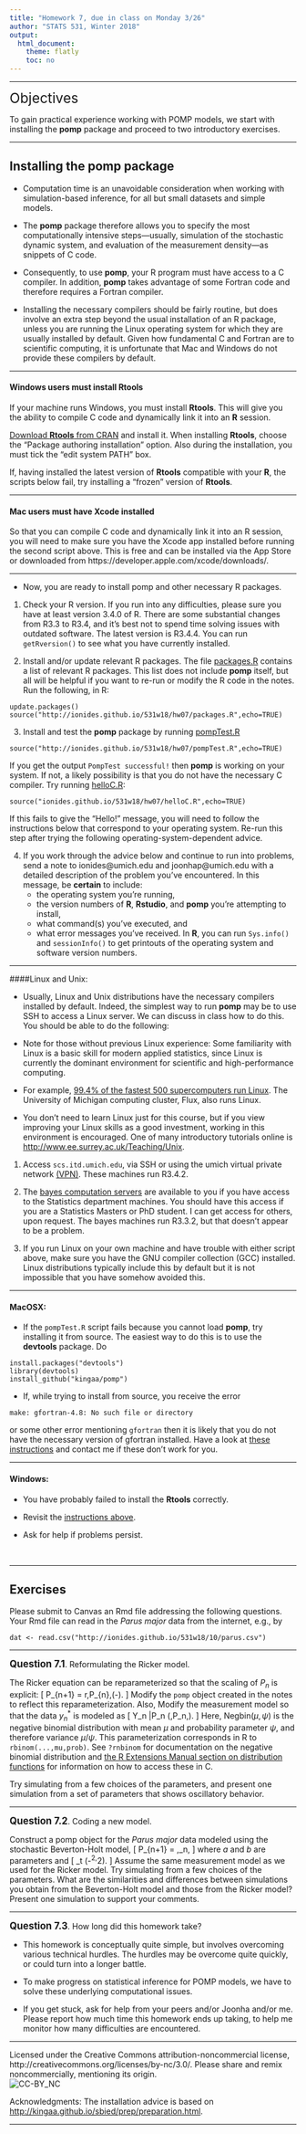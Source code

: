```yaml
---
title: "Homework 7, due in class on Monday 3/26"
author: "STATS 531, Winter 2018"
output:
  html_document:
    theme: flatly
    toc: no
---
```


\newcommand\prob{\mathbb{P}}
\newcommand\E{\mathbb{E}}
\newcommand\var{\mathrm{Var}}
\newcommand\cov{\mathrm{Cov}}
\newcommand\data[1]{#1^*}

--------


<big><big><big>Objectives</big></big></big>

To gain practical experience working with POMP models, we start with installing the **pomp** package and proceed to two introductory exercises.


------

## Installing the **pomp** package

* Computation time is an unavoidable consideration when working with simulation-based inference, for all but small datasets and simple models. 

* The **pomp** package therefore allows you to specify the most computationally intensive steps---usually, simulation of the stochastic dynamic system, and evaluation of the measurement density---as snippets of C code. 

* Consequently, to use **pomp**, your R program must have access to a C compiler. 
In addition, **pomp** takes advantage of some Fortran code and therefore requires a Fortran compiler. 

* Installing the necessary compilers should be fairly routine, but does involve an extra step beyond the usual installation of an R package, unless you are running the Linux operating system for which they are usually installed by default. Given how fundamental C and Fortran are to scientific computing, it is unfortunate that Mac and Windows do not provide these compilers by default.

------------

#### Windows users must install **Rtools**

If your machine runs Windows, you must install **Rtools**.
This will give you the ability to compile C code and dynamically link it into an **R** session.

[Download **Rtools** from CRAN](https://cran.r-project.org/bin/windows/Rtools/) and install it.
When installing **Rtools**, choose the “Package authoring installation” option.
Also during the installation, you must tick the "edit system PATH" box.

If, having installed the latest version of **Rtools** compatible with your **R**,  the scripts below fail, try installing a "frozen" version of **Rtools**.

--------------

#### Mac users must have **Xcode** installed

So that you can compile C code and dynamically link it into an R session, you will need to make sure you have the Xcode app installed before running the second script above.  This is free and can be installed via the App Store or downloaded from https://developer.apple.com/xcode/downloads/.

-----------------

* Now, you are ready to install pomp and other necessary R packages. 

1. Check your R version. If you run into any difficulties, please sure you have at least version 3.4.0 of R. There are some substantial changes from R3.3 to R3.4, and it's best not to spend time solving issues with outdated software. The latest version is R3.4.4. You can run `getRversion()` to see what you have currently installed.

2. Install and/or update relevant R packages. The file [packages.R](packages.R) contains a list of relevant R packages. This list does not include **pomp** itself, but all will be helpful if you want to re-run or modify the R code in the notes. Run the following, in R:
```
update.packages()
source("http://ionides.github.io/531w18/hw07/packages.R",echo=TRUE)
```

3. Install and test the **pomp** package by running [pompTest.R](pompTest.R)
```
source("http://ionides.github.io/531w18/hw07/pompTest.R",echo=TRUE)
```
If you get the output `PompTest successful!` then **pomp** is working on your system. 
If not, a likely possibility is that you do not have the necessary C compiler. 
Try running [helloC.R](helloC.R):
```
source("ionides.github.io/531w18/hw07/helloC.R",echo=TRUE)
```
If this fails to give the "Hello!" message, you will need to follow the instructions below that correspond to your operating system. 
Re-run this step after trying the following operating-system-dependent advice.

4. If you work through the advice below and continue to run into problems, send a note to ionides@umich.edu and joonhap@umich.edu with a detailed description of the problem you've encountered.
In this message, be **certain** to include:
    - the operating system you’re running,
    - the version numbers of **R**, **Rstudio**, and **pomp** you’re attempting to install,
    - what command(s) you've executed, and
    - what error messages you've received.
In **R**, you can run `Sys.info()` and `sessionInfo()` to get printouts of the operating system and software version numbers.

-------

####Linux and Unix: 

* Usually, Linux and Unix distributions have the necessary compilers installed by default. Indeed, the simplest way to run **pomp** may be to use SSH to access a Linux server. We can discuss in class how to do this. You should be able to do the following:

* Note for those without previous Linux experience: Some familiarity with Linux is a basic skill for modern applied statistics, since Linux is currently the dominant environment for scientific and high-performance computing. 

* For example, [99.4% of the fastest 500 supercomputers run Linux](https://en.wikipedia.org/wiki/Linux_adoption#Supercomputers). The University of Michigan computing cluster, Flux, also runs Linux. 

* You don't need to learn Linux just for this course, but if you view improving your Linux skills as a good investment, working in this environment is encouraged. One of many introductory tutorials online is [http://www.ee.surrey.ac.uk/Teaching/Unix](http://www.ee.surrey.ac.uk/Teaching/Unix).

1. Access `scs.itd.umich.edu`, via SSH or using the umich virtual private network [(VPN)](http://www.itcom.itd.umich.edu/vpn/). These machines run R3.4.2.

2. The [bayes computation servers](https://kb.lsa.umich.edu/lsait/index.php/Bayes_Computation_Servers_(Statistics_Department)) are available to you if you have access to the Statistics department machines. 
You should have this access if you are a Statistics Masters or PhD student. I can get access for others, upon request. 
The bayes machines run R3.3.2, but that doesn't appear to be a problem.


3. If you run Linux on your own machine and have trouble with either script above, make sure you have the GNU compiler collection (GCC) installed. Linux distributions typically include this by default but it is not impossible that you have somehow avoided this.


--------

#### MacOSX:

* If the `pompTest.R` script fails because you cannot load **pomp**, try installing it from source.
The easiest way to do this is to use the **devtools** package.
Do
```
install.packages("devtools")
library(devtools)
install_github("kingaa/pomp")
```

* If, while trying to install from source, you receive the error
```
make: gfortran-4.8: No such file or directory
```
or some other error mentioning `gfortran` then it is likely that you do not have the necessary version of gfortran installed.  Have a look at [these instructions](http://kingaa.github.io/mac-fortran.html) and contact me if these don’t work for you.

-------


#### Windows:

* You have probably failed to install the **Rtools** correctly.

* Revisit the [instructions above](#windows-users-must-install-rtools).

* Ask for help if problems persist.

<br>

------


## Exercises

Please submit to Canvas an Rmd file addressing the following questions. Your Rmd file can read in the *Parus major* data from the internet, e.g., by
```
dat <- read.csv("http://ionides.github.io/531w18/10/parus.csv")
```

------------

**<big>Question 7.1</big>**. Reformulating the Ricker model.

The Ricker equation can be reparameterized so that the scaling of $P_n$ is explicit:
\[
P_{n+1} = r\,P_{n}\,\exp\left(-\frac{P_{n}}{k}\right).
\]
Modify the `pomp` object created in the notes to reflect this reparameterization. Also, Modify the measurement model so that the data $\data{y_n}$ is modeled as 
\[
Y_n |P_n \sim \mathrm{Negbin}(\phi\,P_n,\psi).
\]
Here, $\mathrm{Negbin}(\mu,\psi)$ is the negative binomial distribution with mean $\mu$ and  probability parameter $\psi$, and therefore variance $\mu/\psi$. This parameterization corresponds in R to `rbinom(...,mu,prob)`. See `?rnbinom` for documentation on the negative binomial distribution and [the R Extensions Manual section on distribution functions](http://cran.r-project.org/doc/manuals/r-release/R-exts.html#Distribution-functions) for information on how to access these in C. 

Try simulating from a few choices of the parameters, and present one simulation from a set of parameters that shows oscillatory behavior.

----------

**<big>Question 7.2</big>**. Coding a new model.

Construct a pomp object for the *Parus major* data modeled using the stochastic Beverton-Holt model,
\[
P_{n+1} = \frac{a\,P_n}{1+b\,P_n}\,\varepsilon_n,
\]
where $a$ and $b$ are parameters and
\[
\varepsilon_t \sim \mathrm{Lognormal}(-\tfrac{1}{2}\sigma^2,\sigma^2).
\]
Assume the same measurement model as we used for the Ricker model. Try simulating from a few choices of the parameters. What are the similarities and differences between simulations you obtain from the Beverton-Holt model and those from the Ricker model? Present one simulation to support your comments.

----------

**<big>Question 7.3</big>**. How long did this homework take?

* This homework is conceptually quite simple, but involves overcoming various technical hurdles. 
The hurdles may be overcome quite quickly, or could turn into a longer battle.

* To make progress on statistical inference for POMP models, we have to solve these underlying computational issues.

* If you get stuck, ask for help from your peers and/or Joonha and/or me. Please report how much time this homework ends up taking, to help me monitor how many difficulties are encountered.

---------------

Licensed under the Creative Commons attribution-noncommercial license, http://creativecommons.org/licenses/by-nc/3.0/.
Please share and remix noncommercially, mentioning its origin.  
![CC-BY_NC](cc-by-nc.png)

Acknowledgments: The installation advice is based on [http://kingaa.github.io/sbied/prep/preparation.html](http://kingaa.github.io/sbied/prep/preparation.html).

---------------




